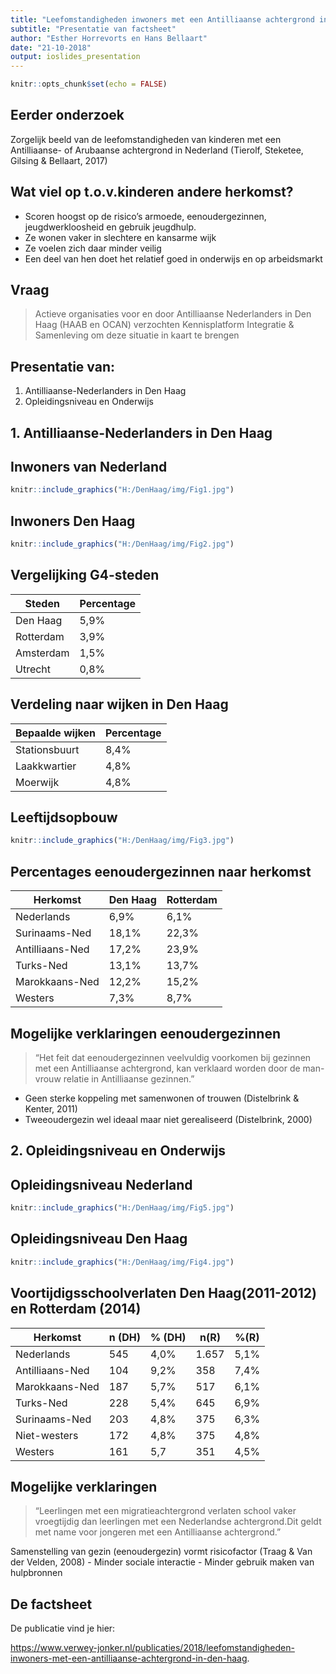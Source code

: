 ```yaml
---
title: "Leefomstandigheden inwoners met een Antilliaanse achtergrond in Den Haag"
subtitle: "Presentatie van factsheet"
author: "Esther Horrevorts en Hans Bellaart"
date: "21-10-2018"
output: ioslides_presentation
---
```


```r
knitr::opts_chunk$set(echo = FALSE)
```



## Eerder onderzoek

Zorgelijk beeld van de leefomstandigheden van kinderen met een Antilliaanse- of Arubaanse achtergrond in Nederland (Tierolf, Steketee, Gilsing & Bellaart, 2017)

## Wat viel op t.o.v.kinderen andere herkomst?

- Scoren hoogst op de risico's armoede, eenoudergezinnen, jeugdwerkloosheid en gebruik jeugdhulp.
- Ze wonen vaker in slechtere en kansarme wijk
- Ze voelen zich daar minder veilig
- Een deel van hen doet het relatief goed in onderwijs en op arbeidsmarkt

## Vraag

> Actieve organisaties voor en door Antilliaanse Nederlanders in Den Haag (HAAB en OCAN) verzochten Kennisplatform Integratie & Samenleving om deze situatie in kaart te brengen

## Presentatie van:

1. Antilliaanse-Nederlanders in Den Haag
2.  Opleidingsniveau en Onderwijs

## 1. Antilliaanse-Nederlanders in Den Haag

## Inwoners van Nederland

```r
knitr::include_graphics("H:/DenHaag/img/Fig1.jpg")

```

## Inwoners Den Haag


```r
knitr::include_graphics("H:/DenHaag/img/Fig2.jpg")

```

## Vergelijking G4-steden

|Steden    |Percentage
|----------|----------
|Den Haag  |5,9%
|Rotterdam |3,9%
|Amsterdam |1,5%
|Utrecht   |0,8%

## Verdeling naar wijken in Den Haag 

|Bepaalde wijken |Percentage
|----------------|----------
|Stationsbuurt   |8,4%
|Laakkwartier    |4,8%
|Moerwijk        |4,8%



## Leeftijdsopbouw


```r
knitr::include_graphics("H:/DenHaag/img/Fig3.jpg")

```

## Percentages eenoudergezinnen naar herkomst

|Herkomst       |Den Haag    |Rotterdam
|---------------|------------|---------
|Nederlands     |6,9%        |6,1%
|Surinaams-Ned  |18,1%       |22,3%
|Antilliaans-Ned|17,2%       |23,9%
|Turks-Ned      |13,1%       |13,7%
|Marokkaans-Ned |12,2%       |15,2%
|Westers        |7,3%        |8,7%



## Mogelijke verklaringen eenoudergezinnen

>"Het feit dat eenoudergezinnen veelvuldig voorkomen bij gezinnen met een Antilliaanse achtergrond, kan verklaard worden door de man-vrouw relatie in Antilliaanse gezinnen."

- Geen sterke koppeling met samenwonen of trouwen (Distelbrink & Kenter, 2011)
- Tweeoudergezin wel ideaal maar niet gerealiseerd (Distelbrink, 2000)

## 2. Opleidingsniveau en Onderwijs

## Opleidingsniveau Nederland

```r
knitr::include_graphics("H:/DenHaag/img/Fig5.jpg")

```
## Opleidingsniveau Den Haag


```r
knitr::include_graphics("H:/DenHaag/img/Fig4.jpg")

```
## Voortijdigsschoolverlaten Den Haag(2011-2012) en Rotterdam (2014)

|Herkomst       |n (DH)    |% (DH)   |n(R)     |%(R)
|---------------|----------|---------|--------|-------
|Nederlands     |545       |4,0%     |1.657   |5,1%
|Antilliaans-Ned|104       |9,2%     |358     |7,4%
|Marokkaans-Ned |187       |5,7%     |517     |6,1%
|Turks-Ned      |228       |5,4%     |645     |6,9%
|Surinaams-Ned  |203       |4,8%     |375     |6,3%
|Niet-westers   |172       |4,8%     |375     |4,8%
|Westers        |161       |5,7      |351     |4,5%



## Mogelijke verklaringen
> "Leerlingen met een migratieachtergrond verlaten school vaker vroegtijdig dan leerlingen met een Nederlandse achtergrond.Dit geldt met name voor jongeren met een Antilliaanse achtergrond."

Samenstelling van gezin (eenoudergezin) vormt risicofactor (Traag & Van der Velden, 2008)
- Minder sociale interactie
- Minder gebruik maken van hulpbronnen

## De factsheet

De publicatie vind je hier:

<https://www.verwey-jonker.nl/publicaties/2018/leefomstandigheden-inwoners-met-een-antilliaanse-achtergrond-in-den-haag>.



